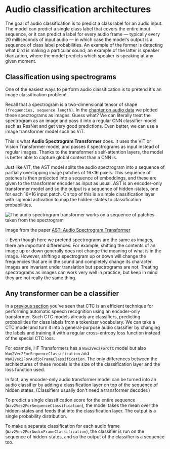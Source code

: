 <!-- TODO: remove before merge -->

# Audio classification architectures

The goal of audio classification is to predict a class label for an audio input. The model can predict a single class label that covers the entire input sequence, or it can predict a label for every audio frame — typically every 20 milliseconds of input audio — in which case the model's output is a sequence of class label probabilities. An example of the former is detecting what bird is making a particular sound; an example of the latter is speaker diarization, where the model predicts which speaker is speaking at any given moment.

## Classification using spectrograms

One of the easiest ways to perform audio classification is to pretend it's an image classification problem!

Recall that a spectrogram is a two-dimensional tensor of shape `(frequencies, sequence length)`. In the [chapter on audio data](chapter1/audio_data) we plotted these spectrograms as images. Guess what? We can literally treat the spectrogram as an image and pass it into a regular CNN classifier model such as ResNet and get very good predictions. Even better, we can use a image transformer model such as ViT.

This is what **Audio Spectrogram Transformer** does. It uses the ViT or Vision Transformer model, and passes it spectrograms as input instead of regular images. Thanks to the transformer's self-attention layers, the model is better able to capture global context than a CNN is.

Just like ViT, the AST model splits the audio spectrogram into a sequence of partially overlapping image patches of 16×16 pixels. This sequence of patches is then projected into a sequence of embeddings, and these are given to the transformer encoder as input as usual. AST is an encoder-only transformer model and so the output is a sequence of hidden-states, one for each 16×16 input patch. On top of this is a simple classification layer with sigmoid activation to map the hidden-states to classification probabilities.

<div class="flex justify-center">
    <img src="https://huggingface.co/datasets/huggingface-course/audio-course-images/resolve/main/ast.png" alt="The audio spectrogram transformer works on a sequence of patches taken from the spectrogram">
</div>

Image from the paper [AST: Audio Spectrogram Transformer](https://arxiv.org/pdf/2104.01778.pdf)

<Tip>
💡 Even though here we pretend spectrograms are the same as images, there are important differences. For example, shifting the contents of an image up or down generally does not change the meaning of what is in the image. However, shifting a spectrogram up or down will change the frequencies that are in the sound and completely change its character. Images are invariant under translation but spectrograms are not. Treating spectrograms as images can work very well in practice, but keep in mind they are not really the same thing.
</Tip>

## Any transformer can be a classifier

In a [previous section](ctc) you've seen that CTC is an efficient technique for performing automatic speech recognition using an encoder-only transformer.  Such CTC models already are classifiers, predicting probabilities for class labels from a tokenizer vocabulary. We can take a CTC model and turn it into a general-purpose audio classifier by changing the labels and training it with a regular cross-entropy loss function instead of the special CTC loss.

For example, HF Transformers has a `Wav2Vec2ForCTC` model but also `Wav2Vec2ForSequenceClassification` and `Wav2Vec2ForAudioFrameClassification`. The only differences between the architectures of these models is the size of the classification layer and the loss function used.

In fact, any encoder-only audio transformer model can be turned into an audio classifier by adding a classification layer on top of the sequence of hidden states. (Classifiers usually don't need a transformer decoder.)

To predict a single classification score for the entire sequence (`Wav2Vec2ForSequenceClassification`), the model takes the mean over the hidden-states and feeds that into the classification layer. The output is a single probability distribution.

To make a separate classification for each audio frame (`Wav2Vec2ForAudioFrameClassification`), the classifier is run on the sequence of hidden-states, and so the output of the classifier is a sequence too.

<!-- TODO: remove before merge -->
